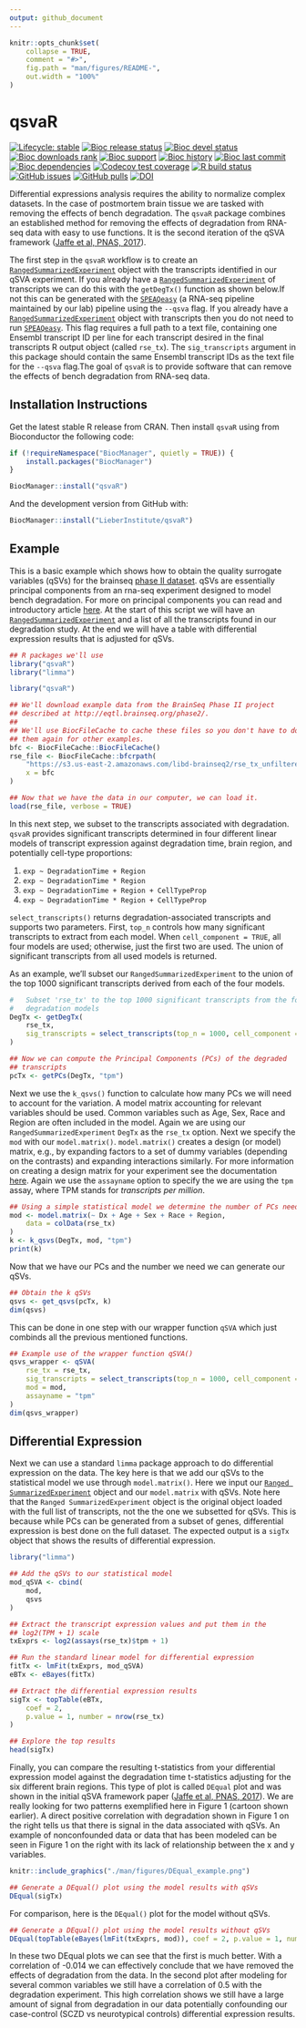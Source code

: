 ```yaml
---
output: github_document
---
```


<!-- README.md is generated from README.Rmd. Please edit that file -->

```r
knitr::opts_chunk$set(
    collapse = TRUE,
    comment = "#>",
    fig.path = "man/figures/README-",
    out.width = "100%"
)
```

# qsvaR

<!-- badges: start -->
[![Lifecycle: stable](https://img.shields.io/badge/lifecycle-stable-brightgreen.svg)](https://lifecycle.r-lib.org/articles/stages.html#stable)
[![Bioc release status](http://www.bioconductor.org/shields/build/release/bioc/qsvaR.svg)](https://bioconductor.org/checkResults/release/bioc-LATEST/qsvaR)
[![Bioc devel status](http://www.bioconductor.org/shields/build/devel/bioc/qsvaR.svg)](https://bioconductor.org/checkResults/devel/bioc-LATEST/qsvaR)
[![Bioc downloads rank](https://bioconductor.org/shields/downloads/release/qsvaR.svg)](http://bioconductor.org/packages/stats/bioc/qsvaR/)
[![Bioc support](https://bioconductor.org/shields/posts/qsvaR.svg)](https://support.bioconductor.org/tag/qsvaR)
[![Bioc history](https://bioconductor.org/shields/years-in-bioc/qsvaR.svg)](https://bioconductor.org/packages/release/bioc/html/qsvaR.html#since)
[![Bioc last commit](https://bioconductor.org/shields/lastcommit/devel/bioc/qsvaR.svg)](http://bioconductor.org/checkResults/devel/bioc-LATEST/qsvaR/)
[![Bioc dependencies](https://bioconductor.org/shields/dependencies/release/qsvaR.svg)](https://bioconductor.org/packages/release/bioc/html/qsvaR.html#since)
[![Codecov test coverage](https://codecov.io/gh/LieberInstitute/qsvaR/branch/devel/graph/badge.svg)](https://codecov.io/gh/LieberInstitute/qsvaR?branch=devel)
[![R build status](https://github.com/LieberInstitute/qsvaR/actions/workflows/check-bioc.yml/badge.svg)](https://github.com/LieberInstitute/qsvaR/actions/workflows/check-bioc.yml)
[![GitHub issues](https://img.shields.io/github/issues/LieberInstitute/qsvaR)](https://github.com/LieberInstitute/qsvaR/issues)
[![GitHub pulls](https://img.shields.io/github/issues-pr/LieberInstitute/qsvaR)](https://github.com/LieberInstitute/qsvaR/pulls)
[![DOI](https://zenodo.org/badge/421556636.svg)](https://zenodo.org/badge/latestdoi/421556636)
<!-- badges: end -->

Differential expressions analysis requires the ability to normalize complex datasets. In the case of postmortem brain tissue we are tasked with removing the effects of bench degradation. The `qsvaR` package combines an established method for removing the effects of degradation from RNA-seq data with easy to use functions. It is the second iteration of the qSVA framework ([Jaffe et al, PNAS, 2017](https://doi.org/10.1073/pnas.1617384114)).

The first step in the `qsvaR` workflow is to create an [`RangedSummarizedExperiment`](https://www.rdocumentation.org/packages/SummarizedExperiment/versions/1.2.3/topics/RangedSummarizedExperiment-class) object with the transcripts identified in our qSVA experiment. If you already have a [`RangedSummarizedExperiment`](https://www.rdocumentation.org/packages/SummarizedExperiment/versions/1.2.3/topics/RangedSummarizedExperiment-class) of transcripts we can do this with the `getDegTx()` function as shown below.If not this can be generated with the [`SPEAQeasy`](http://research.libd.org/SPEAQeasy/index.html) (a RNA-seq pipeline maintained by our lab) pipeline using the `--qsva` flag. If you already have a [`RangedSummarizedExperiment`](https://www.rdocumentation.org/packages/SummarizedExperiment/versions/1.2.3/topics/RangedSummarizedExperiment-class) object with transcripts then you do not need to run [`SPEAQeasy`](http://research.libd.org/SPEAQeasy/index.html). This flag requires a full path to a text file, containing one Ensembl transcript ID per line for each transcript desired in the final transcripts R output object (called `rse_tx`). The `sig_transcripts` argument in this package should contain the same Ensembl transcript IDs as the text file for the `--qsva` flag.The goal of `qsvaR` is to provide software that can remove the effects of bench degradation from RNA-seq data.

## Installation Instructions

Get the latest stable R release from CRAN. Then install `qsvaR` using from Bioconductor the following code:

```r
if (!requireNamespace("BiocManager", quietly = TRUE)) {
    install.packages("BiocManager")
}

BiocManager::install("qsvaR")
```

And the development version from GitHub with:

```r
BiocManager::install("LieberInstitute/qsvaR")
```


## Example

This is a basic example which shows how to obtain the quality surrogate variables (qSVs) for the brainseq [phase II dataset](http://eqtl.brainseq.org/phase2). qSVs are essentially principal components from an rna-seq experiment designed to model bench degradation. For more on principal components you can read and introductory article [here](https://towardsdatascience.com/tidying-up-with-pca-an-introduction-to-principal-components-analysis-f876599af383#:~:text=The%20goal%20of%20PCA%20is,eliminate%20ones%20that%20do%20not). At the start of this script we will have an [`RangedSummarizedExperiment`](https://www.rdocumentation.org/packages/SummarizedExperiment/versions/1.2.3/topics/RangedSummarizedExperiment-class) and a list of all the transcripts found in our degradation study. At the end we will have a table with differential expression results that is adjusted for qSVs.

```r
## R packages we'll use
library("qsvaR")
library("limma")
```


```r
library("qsvaR")

## We'll download example data from the BrainSeq Phase II project
## described at http://eqtl.brainseq.org/phase2/.
##
## We'll use BiocFileCache to cache these files so you don't have to download
## them again for other examples.
bfc <- BiocFileCache::BiocFileCache()
rse_file <- BiocFileCache::bfcrpath(
    "https://s3.us-east-2.amazonaws.com/libd-brainseq2/rse_tx_unfiltered.Rdata",
    x = bfc
)

## Now that we have the data in our computer, we can load it.
load(rse_file, verbose = TRUE)
```


In this next step, we subset to the transcripts associated with degradation.
`qsvaR` provides significant transcripts determined in four different linear
models of transcript expression against degradation time, brain region, and
potentially cell-type proportions:

1. `exp ~ DegradationTime + Region`
2. `exp ~ DegradationTime * Region`
3. `exp ~ DegradationTime + Region + CellTypeProp`
4. `exp ~ DegradationTime * Region + CellTypeProp`

`select_transcripts()` returns degradation-associated transcripts and supports
two parameters. First, `top_n` controls how many significant transcripts to
extract from each model. When `cell_component = TRUE`, all four models are used;
otherwise, just the first two are used. The union of significant transcripts
from all used models is returned.

As an example, we'll subset our `RangedSummarizedExperiment` to the union of
the top 1000 significant transcripts derived from each of the four models.

```r
#   Subset 'rse_tx' to the top 1000 significant transcripts from the four
#   degradation models
DegTx <- getDegTx(
    rse_tx,
    sig_transcripts = select_transcripts(top_n = 1000, cell_component = TRUE)
)

## Now we can compute the Principal Components (PCs) of the degraded
## transcripts
pcTx <- getPCs(DegTx, "tpm")
```

Next we use the `k_qsvs()` function to calculate how many PCs we will need to account for the variation. A model matrix accounting for relevant variables should be used. Common variables such as Age, Sex, Race and Region are often included in the model. Again we are using our `RangedSummarizedExperiment` `DegTx` as the `rse_tx` option. Next we specify the `mod` with our `model.matrix()`. `model.matrix()` creates a design (or model) matrix, e.g., by expanding factors to a set of dummy variables (depending on the contrasts) and expanding interactions similarly. For more information on creating a design matrix for your experiment see the documentation [here](http://bioconductor.org/packages/release/workflows/vignettes/RNAseq123/inst/doc/designmatrices.html). Again we use the `assayname` option to specify the we are using the `tpm` assay, where TPM stands for _transcripts per million_.

```r
## Using a simple statistical model we determine the number of PCs needed (k)
mod <- model.matrix(~ Dx + Age + Sex + Race + Region,
    data = colData(rse_tx)
)
k <- k_qsvs(DegTx, mod, "tpm")
print(k)
```

Now that we have our PCs and the number we need we can generate our qSVs.

```r
## Obtain the k qSVs
qsvs <- get_qsvs(pcTx, k)
dim(qsvs)
```

This can be done in one step with our wrapper function `qSVA` which just combinds all the previous mentioned functions.

```r
## Example use of the wrapper function qSVA()
qsvs_wrapper <- qSVA(
    rse_tx = rse_tx,
    sig_transcripts = select_transcripts(top_n = 1000, cell_component = TRUE),
    mod = mod,
    assayname = "tpm"
)
dim(qsvs_wrapper)
```

## Differential Expression

Next we can use a standard `limma` package approach to do differential expression on the data. The key here is that we add our qSVs to the statistical model we use through `model.matrix()`. 
Here we input our [`Ranged SummarizedExperiment`](https://www.rdocumentation.org/packages/SummarizedExperiment/versions/1.2.3/topics/RangedSummarizedExperiment-class) object and our `model.matrix` with qSVs. Note here that the `Ranged SummarizedExperiment` object is the original object loaded with the full list of transcripts, not the the one we subsetted for qSVs. This is because while PCs can be generated from a subset of genes, differential expression is best done on the full dataset. The expected output is a `sigTx` object that shows the results of differential expression.

```r
library("limma")

## Add the qSVs to our statistical model
mod_qSVA <- cbind(
    mod,
    qsvs
)

## Extract the transcript expression values and put them in the
## log2(TPM + 1) scale
txExprs <- log2(assays(rse_tx)$tpm + 1)

## Run the standard linear model for differential expression
fitTx <- lmFit(txExprs, mod_qSVA)
eBTx <- eBayes(fitTx)

## Extract the differential expression results
sigTx <- topTable(eBTx,
    coef = 2,
    p.value = 1, number = nrow(rse_tx)
)

## Explore the top results
head(sigTx)
```

Finally, you can compare the resulting t-statistics from your differential expression model against the degradation time t-statistics adjusting for the six different brain regions. This type of plot is called `DEqual` plot and was shown in the initial qSVA framework paper ([Jaffe et al, PNAS, 2017](https://doi.org/10.1073/pnas.1617384114)). We are really looking for two patterns exemplified here in Figure 1 (cartoon shown earlier). A direct positive correlation with degradation shown in Figure 1 on the right tells us that there is signal in the data associated with qSVs. An example of nonconfounded data or data that has been modeled can be seen in Figure 1 on the right with its lack of relationship between the x and y variables.

```r
knitr::include_graphics("./man/figures/DEqual_example.png")
```

```r
## Generate a DEqual() plot using the model results with qSVs
DEqual(sigTx)
```

For comparison, here is the `DEqual()` plot for the model without qSVs.

```r
## Generate a DEqual() plot using the model results without qSVs
DEqual(topTable(eBayes(lmFit(txExprs, mod)), coef = 2, p.value = 1, number = nrow(rse_tx)))
```

In these two DEqual plots we can see that the first is much better. With a correlation of -0.014 we can effectively conclude that we have removed the effects of degradation from the data. In the second plot after modeling for several common variables we still have a correlation of 0.5 with the degradation experiment. This high correlation shows we still have a large amount of signal from degradation in our data potentially confounding our case-control (SCZD vs neurotypical controls) differential expression results.


